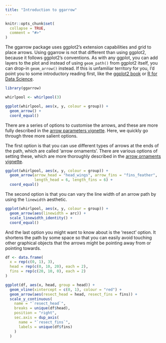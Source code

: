 ```yaml
---
title: "Introduction to ggarrow"
---
```


```r
knitr::opts_chunk$set(
  collapse = TRUE,
  comment = "#>"
)
```

The ggarrow package uses ggplot2's extension capabilities and grid to place arrows. Using ggarrow is not that different than using ggplot2, because it follows ggplot2's conventions. As with any ggplot, you can add layers to the plot and instead of using `geom_path()` from ggplot2 itself, you can drop-in `geom_arrow()` instead. If this is unfamiliar territory for you, I'd point you to some introductory reading first, like the [ggplot2 book](https://ggplot2-book.org/) or [R for Data Science](https://r4ds.had.co.nz/data-visualisation.html).

```r
library(ggarrow)

whirlpool <- whirlpool(3)

ggplot(whirlpool, aes(x, y, colour = group)) +
  geom_arrow() +
  coord_equal()
```

There are a series of options to customise the arrows, and these are more fully described in the [arrow parameters vignette](https://teunbrand.github.io/ggarrow/articles/params.html). Here, we quickly go through three more salient options.

The first option is that you can use different types of arrows at the ends of the path, which are called 'arrow ornaments'. There are various options of setting these, which are more thoroughly described in the [arrow ornaments vignette](https://teunbrand.github.io/ggarrow/articles/ornaments.html).

```r
ggplot(whirlpool, aes(x, y, colour = group)) +
  geom_arrow(arrow_head = "head_wings", arrow_fins = "fins_feather",
             length_head = 6, length_fins = 6) +
  coord_equal()
```

The second option is that you can vary the line width of an arrow path by using the `linewidth` aesthetic.

```r
ggplot(whirlpool, aes(x, y, colour = group)) +
  geom_arrow(aes(linewidth = arc)) +
  scale_linewidth_identity() +
  coord_equal()
```

And the last option you might want to know about is the 'resect' option. It shortens the path by some space so that you can easily avoid touching other graphical objects that the arrows might be pointing away from or pointing towards.

```r
df <- data.frame(
  x = rep(c(0, 1), 3),
  head = rep(c(0, 10, 20), each = 2),
  fins = rep(c(20, 10, 0), each = 2)
)

ggplot(df, aes(x, head, group = head)) +
  geom_vline(xintercept = c(0, 1), colour = "red") +
  geom_arrow(aes(resect_head = head, resect_fins = fins)) +
  scale_y_continuous(
    name = "`resect_head`", 
    breaks = unique(df$head),
    position = "right",
    sec.axis = dup_axis(
      name = "`resect_fins`",
      labels = unique(df$fins)
    )
  )
```

